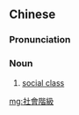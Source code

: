 {{also|社会阶级}}
==Chinese==
{{zh-forms|s=社会阶级|type=22}}

===Pronunciation===
{{zh-pron
|m=shèhuì jiējí
|c=se5 wui6-2 gaai1 kap1
|cat=n
}}

===Noun===
{{zh-noun}}

# [[social class]]

{{zh-cat|Social sciences}}

[[mg:社會階級]]
